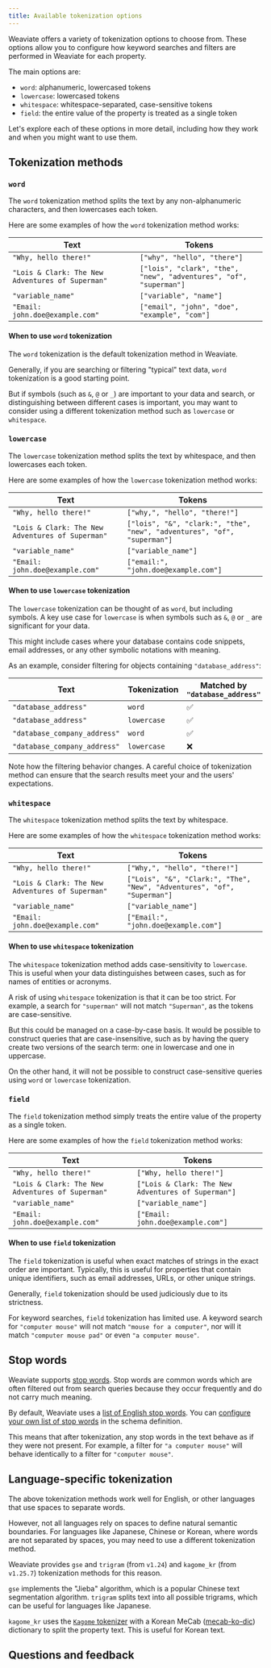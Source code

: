 ```yaml
---
title: Available tokenization options
---
```



Weaviate offers a variety of tokenization options to choose from. These options allow you to configure how keyword searches and filters are performed in Weaviate for each property.

The main options are:

- `word`: alphanumeric, lowercased tokens
- `lowercase`: lowercased tokens
- `whitespace`: whitespace-separated, case-sensitive tokens
- `field`: the entire value of the property is treated as a single token

Let's explore each of these options in more detail, including how they work and when you might want to use them.

## <i class="fa-solid fa-square-chevron-right"></i> Tokenization methods

### <i class="fa-solid fa-chalkboard"></i> `word`

The `word` tokenization method splits the text by any non-alphanumeric characters, and then lowercases each token.

Here are some examples of how the `word` tokenization method works:

| Text | Tokens |
| ---- | ------ |
| `"Why, hello there!"` | `["why", "hello", "there"]` |
| `"Lois & Clark: The New Adventures of Superman"` | `["lois", "clark", "the", "new", "adventures", "of", "superman"]` |
| `"variable_name"` | `["variable", "name"]` |
| `"Email: john.doe@example.com"` | `["email", "john", "doe", "example", "com"]` |

#### When to use `word` tokenization

The `word` tokenization is the default tokenization method in Weaviate.

Generally, if you are searching or filtering "typical" text data, `word` tokenization is a good starting point.

But if symbols (such as `&`, `@` or `_`) are important to your data and search, or distinguishing between different cases is important, you may want to consider using a different tokenization method such as `lowercase` or `whitespace`.

### <i class="fa-solid fa-chalkboard"></i> `lowercase`

The `lowercase` tokenization method splits the text by whitespace, and then lowercases each token.

Here are some examples of how the `lowercase` tokenization method works:

| Text | Tokens |
| ---- | ------ |
| `"Why, hello there!"` | `["why,", "hello", "there!"]` |
| `"Lois & Clark: The New Adventures of Superman"` | `["lois", "&", "clark:", "the", "new", "adventures", "of", "superman"]` |
| `"variable_name"` | `["variable_name"]` |
| `"Email: john.doe@example.com"` | `["email:", "john.doe@example.com"]` |

#### When to use `lowercase` tokenization

The `lowercase` tokenization can be thought of as `word`, but including symbols. A key use case for `lowercase` is when symbols such as `&`, `@` or `_` are significant for your data.

This might include cases where your database contains code snippets, email addresses, or any other symbolic notations with meaning.

As an example, consider filtering for objects containing `"database_address"`:

| Text | Tokenization | Matched by `"database_address"` |
| ---- | ------------ | ------- |
| `"database_address"` | `word` | ✅ |
| `"database_address"` | `lowercase` | ✅ |
| `"database_company_address"` | `word` | ✅ |
| `"database_company_address"` | `lowercase` | ❌ |

Note how the filtering behavior changes. A careful choice of tokenization method can ensure that the search results meet your and the users' expectations.

### <i class="fa-solid fa-chalkboard"></i> `whitespace`

The `whitespace` tokenization method splits the text by whitespace.

Here are some examples of how the `whitespace` tokenization method works:

| Text | Tokens |
| ---- | ------ |
| `"Why, hello there!"` | `["Why,", "hello", "there!"]` |
| `"Lois & Clark: The New Adventures of Superman"` | `["Lois", "&", "Clark:", "The", "New", "Adventures", "of", "Superman"]` |
| `"variable_name"` | `["variable_name"]` |
| `"Email: john.doe@example.com"` | `["Email:", "john.doe@example.com"]` |

#### When to use `whitespace` tokenization

The `whitespace` tokenization method adds case-sensitivity to `lowercase`. This is useful when your data distinguishes between cases, such as for names of entities or acronyms.

A risk of using `whitespace` tokenization is that it can be too strict. For example, a search for `"superman"` will not match `"Superman"`, as the tokens are case-sensitive.

But this could be managed on a case-by-case basis. It would be possible to construct queries that are case-insensitive, such as by having the query create two versions of the search term: one in lowercase and one in uppercase.

On the other hand, it will not be possible to construct case-sensitive queries using `word` or `lowercase` tokenization.

### <i class="fa-solid fa-chalkboard"></i> `field`

The `field` tokenization method simply treats the entire value of the property as a single token.

Here are some examples of how the `field` tokenization method works:

| Text | Tokens |
| ---- | ------ |
| `"Why, hello there!"` | `["Why, hello there!"]` |
| `"Lois & Clark: The New Adventures of Superman"` | `["Lois & Clark: The New Adventures of Superman"]` |
| `"variable_name"` | `["variable_name"]` |
| `"Email: john.doe@example.com"` | `["Email: john.doe@example.com"]` |

#### When to use `field` tokenization

The `field` tokenization is useful when exact matches of strings in the exact order are important. Typically, this is useful for properties that contain unique identifiers, such as email addresses, URLs, or other unique strings.

Generally, `field` tokenization should be used judiciously due to its strictness.

For keyword searches, `field` tokenization has limited use. A keyword search for `"computer mouse"` will not match `"mouse for a computer"`, nor will it match `"computer mouse pad"` or even `"a computer mouse"`.

## <i class="fa-solid fa-square-chevron-right"></i> Stop words

Weaviate supports [stop words](https://en.wikipedia.org/wiki/Stop_word). Stop words are common words which are often filtered out from search queries because they occur frequently and do not carry much meaning.

By default, Weaviate uses a [list of English stop words](https://github.com/weaviate/weaviate/blob/main/adapters/repos/db/inverted/stopwords/presets.go). You can [configure your own list of stop words](../../../weaviate/config-refs/schema/index.md#invertedindexconfig--stopwords-stopword-lists) in the schema definition.

This means that after tokenization, any stop words in the text behave as if they were not present. For example, a filter for `"a computer mouse"` will behave identically to a filter for `"computer mouse"`.

## <i class="fa-solid fa-square-chevron-right"></i> Language-specific tokenization

The above tokenization methods work well for English, or other languages that use spaces to separate words.

However, not all languages rely on spaces to define natural semantic boundaries. For languages like Japanese, Chinese or Korean, where words are not separated by spaces, you may need to use a different tokenization method.

Weaviate provides `gse` and `trigram` (from `v1.24`) and `kagome_kr` (from `v1.25.7`) tokenization methods for this reason.

`gse` implements the "Jieba" algorithm, which is a popular Chinese text segmentation algorithm. `trigram` splits text into all possible trigrams, which can be useful for languages like Japanese.

`kagome_kr` uses the [`Kagome` tokenizer](https://github.com/ikawaha/kagome?tab=readme-ov-file) with a Korean MeCab ([mecab-ko-dic](https://bitbucket.org/eunjeon/mecab-ko-dic/src/master/)) dictionary to split the property text. This is useful for Korean text.

## Questions and feedback


<DocsFeedback/>

